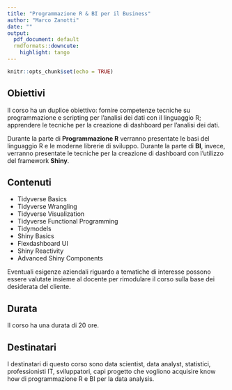 ```yaml
---
title: "Programmazione R & BI per il Business"
author: "Marco Zanotti"
date: ""
output:
  pdf_document: default
  rmdformats::downcute:
    highlight: tango
---
```


```r
knitr::opts_chunk$set(echo = TRUE)
```

## Obiettivi

Il corso ha un duplice obiettivo: fornire competenze tecniche su 
programmazione e scripting per l'analisi dei dati con il linguaggio R; 
apprendere le tecniche per la creazione di dashboard per l'analisi dei dati.  

Durante la parte di **Programmazione R** verranno presentate le basi del
linguaggio R e le moderne librerie di sviluppo. Durante la parte di **BI**, 
invece, verranno presentate le tecniche per la creazione di dashboard 
con l'utilizzo del framework **Shiny**.


## Contenuti

* Tidyverse Basics  
* Tidyverse Wrangling  
* Tidyverse Visualization  
* Tidyverse Functional Programming  
* Tidymodels  
* Shiny Basics  
* Flexdashboard UI  
* Shiny Reactivity    
* Advanced Shiny Components     

Eventuali esigenze aziendali riguardo a tematiche di interesse
possono essere valutate insieme al docente per rimodulare il 
corso sulla base dei desiderata del cliente.  


## Durata

Il corso ha una durata di 20 ore.  


## Destinatari

I destinatari di questo corso sono data scientist, data analyst, 
statistici, professionisti IT, sviluppatori, capi progetto che 
vogliono acquisire know how di programmazione R e BI per la data analysis.  

